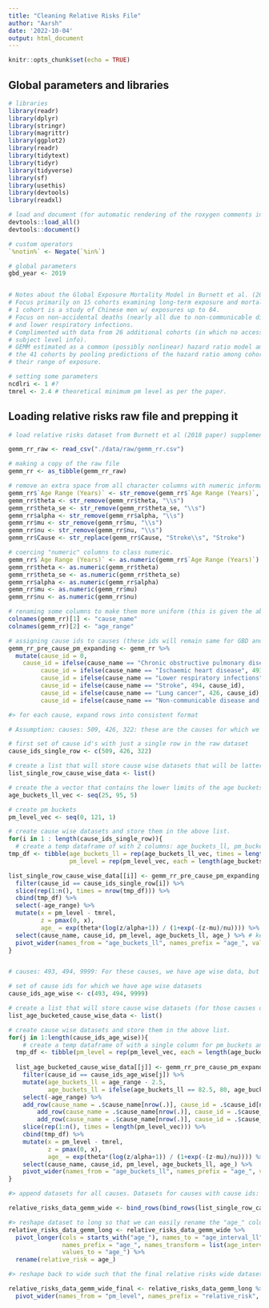 ```yaml
---
title: "Cleaning Relative Risks File"
author: "Aarsh"
date: '2022-10-04'
output: html_document
---
```


```r
knitr::opts_chunk$set(echo = TRUE)
```

## Global parameters and libraries
```r

# libraries
library(readr)
library(dplyr)
library(stringr)
library(magrittr)
library(ggplot2)
library(readr)
library(tidytext)
library(tidyr)
library(tidyverse)
library(sf)
library(usethis)
library(devtools)
library(readxl)

# load and document (for automatic rendering of the roxygen comments into a man file) to keep things updated
devtools::load_all()
devtools::document()

# custom operators
`%notin%` <- Negate(`%in%`)

# global parameters 
gbd_year <- 2019


# Notes about the Global Exposure Mortality Model in Burnett et al. (2018)
# Focus primarily on 15 cohorts examining long-term exposure and mortality. 
# 1 cohort is a study of Chinese men w/ exposures up to 84.
# Focus on non-accidental deaths (nearly all due to non-communicable diseases)
# and lower respiratory infections.
# Complimented with data from 26 additional cohorts (in which no access to
# subject level info).
# GEMM estimated as a common (possibly nonlinear) hazard ratio model among
# the 41 cohorts by pooling predictions of the hazard ratio among cohorts over
# their range of exposure.

# setting some parameters
ncdlri <- 1 #?
tmrel <- 2.4 # theoretical minimum pm level as per the paper.

```

## Loading relative risks raw file and prepping it

```r
# load relative risks dataset from Burnett et al (2018 paper) supplementary information section table 2 (S2) and getting it into a format similar to the GBD (IER) relative risks file. We created this file using table S2.

gemm_rr_raw <- read_csv("./data/raw/gemm_rr.csv")

# making a copy of the raw file
gemm_rr <- as_tibble(gemm_rr_raw)

# remove an extra space from all character columns with numeric information and also remove an extra space from "stroke "
gemm_rr$`Age Range (Years)` <- str_remove(gemm_rr$`Age Range (Years)`, "\\s")
gemm_rr$theta <- str_remove(gemm_rr$theta, "\\s")
gemm_rr$theta_se <- str_remove(gemm_rr$theta_se, "\\s")
gemm_rr$alpha <- str_remove(gemm_rr$alpha, "\\s")
gemm_rr$mu <- str_remove(gemm_rr$mu, "\\s")
gemm_rr$nu <- str_remove(gemm_rr$nu, "\\s")
gemm_rr$Cause <- str_replace(gemm_rr$Cause, "Stroke\\s", "Stroke")

# coercing "numeric" columns to class numeric.
gemm_rr$`Age Range (Years)` <- as.numeric(gemm_rr$`Age Range (Years)`)
gemm_rr$theta <- as.numeric(gemm_rr$theta)
gemm_rr$theta_se <- as.numeric(gemm_rr$theta_se)
gemm_rr$alpha <- as.numeric(gemm_rr$alpha)
gemm_rr$mu <- as.numeric(gemm_rr$mu)
gemm_rr$nu <- as.numeric(gemm_rr$nu)

# renaming some columns to make them more uniform (this is given the above raw file, for a different file with a different column naming scheme, this part of the code will be rewritten).
colnames(gemm_rr)[1] <- "cause_name"
colnames(gemm_rr)[2] <- "age_range"

# assigning cause ids to causes (these ids will remain same for GBD and Meta Regression bits) and save this new dataset as gemm_rr_pre_cause_pm_expanding (more about this in next step)
gemm_rr_pre_cause_pm_expanding <- gemm_rr %>%
  mutate(cause_id = 0,
    cause_id = ifelse(cause_name == "Chronic obstructive pulmonary disease", 509, cause_id), 
         cause_id = ifelse(cause_name == "Ischaemic heart disease", 493, cause_id), 
         cause_id = ifelse(cause_name == "Lower respiratory infections", 322, cause_id), 
         cause_id = ifelse(cause_name == "Stroke", 494, cause_id), 
         cause_id = ifelse(cause_name == "Lung cancer", 426, cause_id), 
         cause_id = ifelse(cause_name == "Non-communicable disease and lower respiratory infections", 9999, cause_id))

#> for each cause, expand rows into consistent format

# Assumption: causes: 509, 426, 322: these are the causes for which we do not have age-wise/pm-level information, i.e. just a single row in the "raw" dataset. So, for each of these causes, we will assign their exact same information to age intervals starting from 25 and going to 95+, i.e. we are assuming that all of the information available for each of these causes stays the same for all age groups, hence we will extend that information to all those age groups by extending the dataset. Then, we will take the output of that process and assign it to pm levels starting from 1 to 120 micrograms per cubic meter. So, each pm level will have that exact same age wise data.

# first set of cause id's with just a single row in the raw dataset
cause_ids_single_row <- c(509, 426, 322)

# create a list that will store cause wise datasets that will be latter appended together
list_single_row_cause_wise_data <- list()

# create the a vector that contains the lower limits of the age buckets
age_buckets_ll_vec <- seq(25, 95, 5)

# create pm buckets 
pm_level_vec <- seq(0, 121, 1)

# create cause wise datasets and store them in the above list.
for(i in 1 : length(cause_ids_single_row)){
  # create a temp dataframe of with 2 columns: age_buckets_ll, pm_buckets and adding new columns later on that will be fed into the formula that outputs the relative risks (under table S2 in the supplementary information section of the Apte 2018 paper). Then finally reshape the dataset for an easy merge later. The "age_" column in the output is the one that contains relative risks information.In this dataset, the "age_x" columns represent 5 year long age buckets, so for example "age_25" would be "25-29" and so on till "age_95", which will represent the age bucket "95+". These buckets are similar to the GBD script buckets.
tmp_df <- tibble(age_buckets_ll = rep(age_buckets_ll_vec, times = length(pm_level_vec)), 
                 pm_level = rep(pm_level_vec, each = length(age_buckets_ll_vec)))

list_single_row_cause_wise_data[[i]] <- gemm_rr_pre_cause_pm_expanding %>% 
  filter(cause_id == cause_ids_single_row[i]) %>%
  slice(rep(1:n(), times = nrow(tmp_df))) %>%
  cbind(tmp_df) %>%
  select(-age_range) %>%
  mutate(x = pm_level - tmrel,  
         z = pmax(0, x), 
         age_ = exp(theta*(log(z/alpha+1)) / (1+exp(-(z-mu)/nu)))) %>%
  select(cause_name, cause_id, pm_level, age_buckets_ll, age_) %>% # keeping only relevant columns
  pivot_wider(names_from = "age_buckets_ll", names_prefix = "age_", values_from = "age_") 
}


# causes: 493, 494, 9999: For these causes, we have age wise data, but the age brackets are a little different, for e.g. 27.5 instead of 25. So, the first step is to round down the age intervals to ones that fit our format, which starts from 25 and goes till 95+ and assign the same data as was assigned to their nearest age bracket, so data for "27.5" would be assigned to "25", data for "32.5" will be assigned to "30". Also, because our format contains more age brackets than is available in the data provided by the authors, so the last 3 age brackets, i.e. 85, 90, 95, will get the same value as the "80" age bracket. Then each of the pm brackets will be assigned the exact same dataset. In total there are 122 pm levels and each of these levels will be assigned, the same age-bucketed dataset. After that we will reshape it to wide, similar to what we did in the above cause list. The "age_" column in the output is the one that contains relative risks information.In this dataset, the "age_x" columns represent 5 year long age buckets, so for example "age_25" would be "25-29" and so on till "age_95", which will represent the age bucket "95+". These buckets are similar to the GBD script buckets.

# set of cause ids for which we have age wise datasets
cause_ids_age_wise <- c(493, 494, 9999)

# create a list that will store cause wise datasets (for those causes on whch we have age wise datasets) that will be later appended together
list_age_bucketed_cause_wise_data <- list()

# create cause wise datasets and store them in the above list.
for(j in 1:length(cause_ids_age_wise)){
    # create a temp dataframe of with a single column for pm_buckets and adding new columns later on that will be fed into the formula that outputs the relative risks (under table S2 in the supplementary information section of the Apte 2018 paper). Then finally reshape the dataset for an easy merge later. The "age_" column in the output is the one that contains relative risks information.In this dataset, the "age_x" columns represent 5 year long age buckets, so for example "age_25" would be "25-29" and so on till "age_95", which will represent the age bucket "95+". These buckets are similar to the GBD script buckets.
  tmp_df <- tibble(pm_level = rep(pm_level_vec, each = length(age_buckets_ll_vec)))
  
  list_age_bucketed_cause_wise_data[[j]] <- gemm_rr_pre_cause_pm_expanding %>%
    filter(cause_id == cause_ids_age_wise[j]) %>%
    mutate(age_buckets_ll = age_range - 2.5, 
           age_buckets_ll = ifelse(age_buckets_ll == 82.5, 80, age_buckets_ll)) %>%
    select(-age_range) %>%
    add_row(cause_name = .$cause_name[nrow(.)], cause_id = .$cause_id[nrow(.)], age_buckets_ll = 85, theta = .$theta[nrow(.)], theta_se = .$theta_se[nrow(.)], alpha = .$alpha[nrow(.)], mu = .$mu[nrow(.)], nu = .$nu[nrow(.)]) %>%
        add_row(cause_name = .$cause_name[nrow(.)], cause_id = .$cause_id[nrow(.)], age_buckets_ll = 90, theta = .$theta[nrow(.)], theta_se = .$theta_se[nrow(.)], alpha = .$alpha[nrow(.)], mu = .$mu[nrow(.)], nu = .$nu[nrow(.)]) %>%
        add_row(cause_name = .$cause_name[nrow(.)], cause_id = .$cause_id[nrow(.)], age_buckets_ll = 95, theta = .$theta[nrow(.)], theta_se = .$theta_se[nrow(.)], alpha = .$alpha[nrow(.)], mu = .$mu[nrow(.)], nu = .$nu[nrow(.)]) %>%
    slice(rep(1:n(), times = length(pm_level_vec))) %>%
    cbind(tmp_df) %>%
    mutate(x = pm_level - tmrel, 
           z = pmax(0, x), 
           age_ = exp(theta*(log(z/alpha+1)) / (1+exp(-(z-mu)/nu)))) %>%
    select(cause_name, cause_id, pm_level, age_buckets_ll, age_) %>%
    pivot_wider(names_from = "age_buckets_ll", names_prefix = "age_", values_from = "age_")
}

#> append datasets for all causes. Datasets for causes with cause ids: 509, 426, 322 are stored in the following list: "list_single_row_cause_wise_data" and data for cause_ids: 493, 494, 9999 are stored in list_age_bucketed_cause_wise_data.

relative_risks_data_gemm_wide <- bind_rows(bind_rows(list_single_row_cause_wise_data), list_age_bucketed_cause_wise_data)

#> reshape dataset to long so that we can easily rename the "age_" columns
relative_risks_data_gemm_long <- relative_risks_data_gemm_wide %>% 
  pivot_longer(cols = starts_with("age_"), names_to = "age_interval_ll", 
               names_prefix = "age_", names_transform = list(age_interval_ll = as.integer), 
               values_to = "age_") %>%
  rename(relative_risk = age_)

#> reshape back to wide such that the final relative risks wide dataset has pmlevel wise relative risk columns.For example, "relative_risk4" column woud contain the relative risk for pm_level = 4. Similarly, relative_risk120 would contain relative risk for pm level = 120. This dataset corresponds to the "rr_dset_modified" (line 193) in the STATA legacy code.

relative_risks_data_gemm_wide_final <- relative_risks_data_gemm_long %>%
  pivot_wider(names_from = "pm_level", names_prefix = "relative_risk", values_from = "relative_risk")

```

